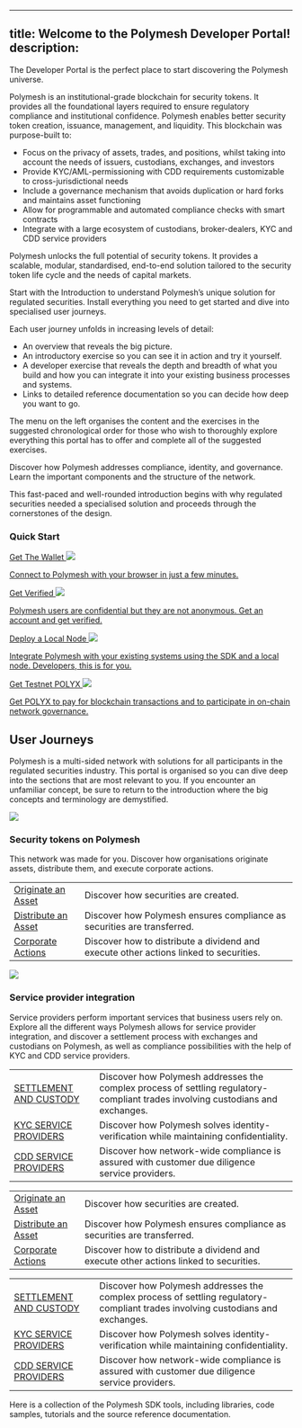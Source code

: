 

---
title: Welcome to the Polymesh Developer Portal!
description:
---

The Developer Portal is the perfect place to start discovering the Polymesh universe.

Polymesh is an institutional-grade blockchain for security tokens. It provides all the foundational layers required to ensure regulatory compliance and institutional confidence. Polymesh enables  better security token creation, issuance, management, and liquidity. This blockchain was purpose-built to:

* Focus on the privacy of assets, trades, and positions, whilst taking into account the  needs of issuers, custodians, exchanges, and investors
* Provide KYC/AML-permissioning with CDD requirements customizable to cross-jurisdictional needs
* Include a governance mechanism that avoids duplication or hard forks and maintains asset functioning
* Allow for programmable and automated compliance checks with smart contracts
* Integrate with a large ecosystem of custodians, broker-dealers, KYC and CDD service providers

Polymesh unlocks the full potential of security tokens. It provides a scalable, modular, standardised, end-to-end solution tailored to the security token life cycle and the needs of capital markets.

Start with the Introduction to understand Polymesh’s unique solution for regulated securities. Install everything you need to get started and dive into specialised user journeys.

Each user journey unfolds in increasing levels of detail:

* An overview that reveals the big picture.
* An introductory exercise so you can see it in action and try it yourself.
* A developer exercise that reveals the depth and breadth of what you build and how you can integrate it into your existing business processes and systems.
* Links to detailed reference documentation so you can decide how deep you want to go.

The menu on the left organises the content and the exercises in the suggested chronological order for those who wish to thoroughly explore everything this portal has to offer and complete all of the suggested exercises.


<OverviewBox title="Introduction" linkHref="#" linkText="Why Polymesh?" imgSrc="/illu-p-screen.svg">
	<p>Discover how Polymesh addresses compliance, identity, and governance. Learn the important components and the structure of the network.</p>
	<p>This fast-paced and well-rounded introduction begins with why regulated securities needed a specialised solution and proceeds through the cornerstones of the design.</p>
</OverviewBox>

<div class="box-action-cards">
	<h3>Quick Start</h3>
	<div class="content-wrapper">
		<a class="action-card card-2" href="#">
			<div class="action-link">
				Get The Wallet
				<img src="/icon-arrow-right.svg" class="action-icon"/>
			</div>
			<p>Connect to Polymesh with your browser in just a few minutes.</p>
		</a>
		<a class="action-card card-2" href="#">
			<div class="action-link">
				Get Verified
				<img src="/icon-arrow-right.svg" class="action-icon"/>
			</div>
			<p>Polymesh users are confidential but they are not anonymous. Get an account and get verified.</p>
		</a>
	</div>
	<div class="content-wrapper">
		<a class="action-card card-2" href="#">
			<div class="action-link">
				Deploy a Local Node
				<img src="/icon-arrow-right.svg" class="action-icon"/>
			</div>
			<p>Integrate Polymesh with your existing systems using the SDK and a local node. Developers, this is for you.</p>
		</a>
		<a class="action-card card-2" href="#">
			<div class="action-link" href="#">
				Get Testnet POLYX
				<img src="/icon-arrow-right.svg" class="action-icon"/>
			</div>
			<p>Get POLYX to pay for blockchain transactions and to participate in on-chain network governance.</p>
		</a>
	</div>
</div>


<div class="box-action-cards">
	<h2>User Journeys</h2>
	<p>Polymesh is a multi-sided network with solutions for all participants in the regulated securities industry. This portal is organised so you can dive deep into the sections that are most relevant to you. If you encounter an unfamiliar concept, be sure to return to the introduction where the big concepts and terminology are demystified.</p>
	<div class="content-wrapper">
		<div class="action-card-large">
			<img class="banner-image" src="/img-lp-u1u.png"/>
			<h3>Security tokens on Polymesh</h3>
			<p class="intro-text">This network was made for you. Discover how organisations originate assets, distribute them, and execute corporate actions. </p>
			<table class="action-card-table mobile">
				<tbody>
					<tr>
						<td class="left"><a class="main-link" href="#">Originate an Asset</a></td>
						<td>Discover how securities are created.</td>
					</tr>
					<tr>
						<td class="left"><a class="main-link" href="#">Distribute an Asset</a></td>
						<td>Discover how Polymesh ensures compliance as securities are transferred.</td>
					</tr>
					<tr>
						<td class="left"><a class="main-link" href="#">Corporate Actions</a></td>
						<td>Discover how to distribute a dividend and execute other actions linked to securities.</td>
					</tr>
				</tbody>
			</table>
		</div>
		<div class="action-card-large">
			<img class="banner-image" src="/img-lp-u2u.png"/>
			<h3>Service provider integration</h3>
			<p class="intro-text">Service providers perform important services that business users rely on. Explore all the different ways Polymesh allows for service provider integration, and discover a settlement process with exchanges and custodians on Polymesh, as well as compliance possibilities with the help of KYC and CDD service providers.</p>
			<table class="action-card-table mobile">
				<tbody>
					<tr>
						<td class="left"><a class="main-link" href="#">SETTLEMENT AND CUSTODY</a></td>
						<td>Discover how Polymesh addresses the complex process of settling regulatory-compliant trades involving custodians and exchanges.</td>
					</tr>
					<tr>
						<td class="left"><a class="main-link" href="#">KYC SERVICE PROVIDERS</a></td>
						<td>Discover how Polymesh solves identity-verification while maintaining confidentiality.</td>
					</tr>
					<tr>
						<td class="left"><a class="main-link" href="#">CDD SERVICE PROVIDERS</a></td>
						<td>Discover how network-wide compliance is assured with customer due diligence service providers.</td>
					</tr>
				</tbody>
			</table>
		</div>
	</div>
	<div class="content-wrapper tables">
		<div class="action-card-large">
			<table class="action-card-table">
				<tbody>
					<tr>
						<td class="left"><a class="main-link" href="#">Originate an Asset</a></td>
						<td>Discover how securities are created.</td>
					</tr>
					<tr>
						<td class="left"><a class="main-link" href="#">Distribute an Asset</a></td>
						<td>Discover how Polymesh ensures compliance as securities are transferred.</td>
					</tr>
					<tr>
						<td class="left"><a class="main-link" href="#">Corporate Actions</a></td>
						<td>Discover how to distribute a dividend and execute other actions linked to securities.</td>
					</tr>
				</tbody>
			</table>
		</div>
		<div class="action-card-large">
			<table class="action-card-table">
				<tbody>
					<tr>
						<td class="left"><a class="main-link" href="#">SETTLEMENT AND CUSTODY</a></td>
						<td>Discover how Polymesh addresses the complex process of settling regulatory-compliant trades involving custodians and exchanges.</td>
					</tr>
					<tr>
						<td class="left"><a class="main-link" href="#">KYC SERVICE PROVIDERS</a></td>
						<td>Discover how Polymesh solves identity-verification while maintaining confidentiality.</td>
					</tr>
					<tr>
						<td class="left"><a class="main-link" href="#">CDD SERVICE PROVIDERS</a></td>
						<td>Discover how network-wide compliance is assured with customer due diligence service providers.</td>
					</tr>
				</tbody>
			</table>
		</div>
	</div>
</div>

<OverviewBox title="API Reference" linkHref="#" linkText="Explore" imgSrc="/illu-p-code.svg">
	<p>Here is a collection of the Polymesh SDK tools, including libraries, code samples, tutorials and the source reference documentation.</p>
</OverviewBox>
